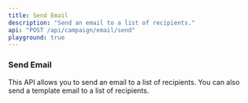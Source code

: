 ```yaml
---
title: Send Email
description: "Send an email to a list of recipients."
api: "POST /api/campaign/email/send"
playground: true
---
```


### Send Email

This API allows you to send an email to a list of recipients. You can also send a template email to a list of recipients.
